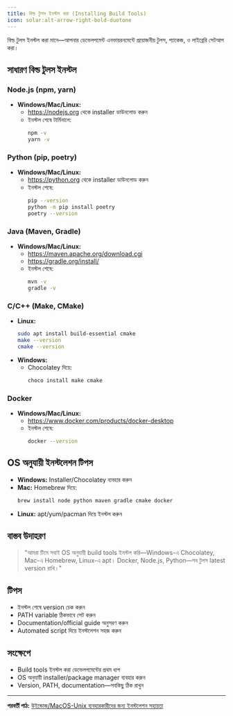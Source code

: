 ```yaml
---
title: বিল্ড টুলস ইনস্টল করা (Installing Build Tools)
icon: solar:alt-arrow-right-bold-duotone
---
```


বিল্ড টুলস ইনস্টল করা মানে—আপনার ডেভেলপমেন্ট এনভায়রনমেন্টে প্রয়োজনীয় টুলস, প্যাকেজ, ও লাইব্রেরি সেটআপ করা।

## সাধারণ বিল্ড টুলস ইনস্টল

### Node.js (npm, yarn)
- **Windows/Mac/Linux:**
  - https://nodejs.org থেকে installer ডাউনলোড করুন
  - ইনস্টল শেষে টার্মিনালে:
    ```bash
    npm -v
    yarn -v
    ```

### Python (pip, poetry)
- **Windows/Mac/Linux:**
  - https://python.org থেকে installer ডাউনলোড করুন
  - ইনস্টল শেষে:
    ```bash
    pip --version
    python -m pip install poetry
    poetry --version
    ```

### Java (Maven, Gradle)
- **Windows/Mac/Linux:**
  - https://maven.apache.org/download.cgi
  - https://gradle.org/install/
  - ইনস্টল শেষে:
    ```bash
    mvn -v
    gradle -v
    ```

### C/C++ (Make, CMake)
- **Linux:**
    ```bash
    sudo apt install build-essential cmake
    make --version
    cmake --version
    ```
- **Windows:**
  - Chocolatey দিয়ে:
    ```powershell
    choco install make cmake
    ```

### Docker
- **Windows/Mac/Linux:**
  - https://www.docker.com/products/docker-desktop
  - ইনস্টল শেষে:
    ```bash
    docker --version
    ```

## OS অনুযায়ী ইনস্টলেশন টিপস
- **Windows:** Installer/Chocolatey ব্যবহার করুন
- **Mac:** Homebrew দিয়ে:
    ```bash
    brew install node python maven gradle cmake docker
    ```
- **Linux:** apt/yum/pacman দিয়ে ইনস্টল করুন

## বাস্তব উদাহরণ

> "আমরা টিমে সবাই OS অনুযায়ী build tools ইনস্টল করি—Windows-এ Chocolatey, Mac-এ Homebrew, Linux-এ apt। Docker, Node.js, Python—সব টুলস latest version রাখি।"

## টিপস
- ইনস্টল শেষে version চেক করুন
- PATH variable ঠিকভাবে সেট করুন
- Documentation/official guide অনুসরণ করুন
- Automated script দিয়ে ইনস্টলেশন সহজ করুন

## সংক্ষেপে
- Build tools ইনস্টল করা ডেভেলপমেন্টের প্রথম ধাপ
- OS অনুযায়ী installer/package manager ব্যবহার করুন
- Version, PATH, documentation—সবকিছু ঠিক রাখুন

---

**পরবর্তী পাঠ:** [উইন্ডোজ/MacOS-Unix ব্যবহারকারীদের জন্য ইনস্টলেশন সহায়তা](/dev-ops/build-tools-os)
